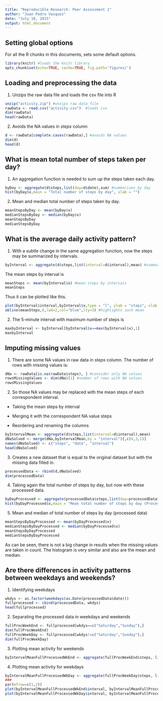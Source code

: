```yaml
---
title: "Reproducible Research: Peer Assessment 1"
author: "Juan Pedro Vasquez"
date: "July 18, 2015"
output: html_document
---
```

## Setting global options
For all the R chunks in this documents, sets some default options.
```r
library(knitr) #loads the knitr library
opts_chunk$set(echo=TRUE, cache=TRUE, fig.path='figures/') 
```

## Loading and preprocessing the data
1. Unzips the raw data file and loads the csv file into R
```r
unzip("activity.zip") #unzips raw data file
rawData <- read.csv("activity.csv")  #loads csv
dim(rawData)
head(rawData)
```

2. Avoids the NA values in *steps* column
```r
d <- rawData[complete.cases(rawData),] #avoids NA values
dim(d)
head(d)
```

## What is mean total number of steps taken per day?
1. An aggregation function is needed to sum up the steps taken each day.
```r
byDay <- aggregate(d$steps,list(day=d$date),sum) #summarizes by day
hist(byDay$x,main = "Total number of steps by day", xlab = "")
```

2. Mean and median total number of steps taken by day.
```r
meanStepsByDay <- mean(byDay$x)
medianStepsByDay <- median(byDay$x) 
meanStepsByDay
medianStepsByDay
```


## What is the average daily activity pattern?
1. With a subtle change in the same aggregation function, now the steps may be summarized by intervals.
```r
byInterval <- aggregate(d$steps,list(interval=d$interval),mean) #summarizes by interval
```

The mean steps by interval is 
```r
meanSteps <- mean(byInterval$x) #mean steps by intervals 
meanSteps
```
Thus it can be plotted like this.
```r
plot(byInterval$interval,byInterval$x,type = "l", ylab = "steps", xlab = "Interval", main="Mean total number of steps by interval") #line plot
abline(meanSteps,0,lwd=2,col="blue",lty=3) #highlights such mean
```

2. The 5-minute interval with maximum number of steps is
```r
maxbyInterval <- byInterval[byInterval$x==max(byInterval$x),1]
maxbyInterval
```

## Imputing missing values
1. There are some NA values in raw data in *steps* column. The number of rows with missing values is:
```r
dNa <- rawData[is.na(rawData$steps), ] #consider only NA values
rowsMissingValues <- dim(dNa)[1] #number of rows with NA values
rowsMissingValues
``` 

2. So those NA values may be replaced with the mean steps of each correspondent interval.

+ Taking the mean steps by interval

+ Merging it with the correspondent NA value steps

+ Reordering and renaming the columns

```r
byIntervalMean <- aggregate(d$steps,list(interval=d$interval),mean) 
dNaSolved <- merge(dNa,byIntervalMean,by = "interval")[,c(4,3,1)]
names(dNaSolved) <- c("steps", "date", "interval")
head(dNaSolved)
```

3. Creates a new dataset that is equal to the original dataset but with the
missing data filled in.
```r
processedData <- rbind(d,dNaSolved)
dim(processedData)
```

4. Taking again the total number of steps by day, but now with these processed data.
```r
byDayProcessed <- aggregate(processedData$steps,list(day=processedData$date),sum) #summarizes by day
hist(byDayProcessed$x,main = "Mean total number of steps by day (Processed Data)", xlab = "")
```

5. Mean and median of total number of steps by day (processed data)
```r
meanStepsByDayProcessed <- mean(byDayProcessed$x)
medianStepsByDayProcessed <- median(byDayProcessed$x) 
meanStepsByDayProcessed
medianStepsByDayProcessed
```

As can be seen, there is not a big change in results when the missing values are taken in count. The histogram is very similar and also are the mean and median.


## Are there differences in activity patterns between weekdays and weekends?
1. Identifying weekdays
```r
wkdys <- as.factor(weekdays(as.Date(processedData$date)))
fullprocessed <- cbind(processedData, wkdys)
head(fullprocessed)
```

2. Separating the processed data in weekdays and weekends
```r
fullProcWeekEnd <- fullprocessed[wkdys==c("Saturday","Sunday"),]
dim(fullProcWeekEnd)
fullProcWeekDay <- fullprocessed[wkdys!=c("Saturday","Sunday"),]
dim(fullProcWeekDay)
```

3. Plotting mean activity for weekends
```r
byIntervalMeanFullProcessedWkEnd <- aggregate(fullProcWeekEnd$steps, list(interval=fullProcWeekEnd$interval),mean)


```

4. Plotting mean activity for weekdays
```r
byIntervalMeanFullProcessedWkDay <- aggregate(fullProcWeekDay$steps, list(interval=fullProcWeekDay$interval),mean)
###
par(mfrow=c(1,2))
plot(byIntervalMeanFullProcessedWkEnd$interval, byIntervalMeanFullProcessedWkEnd$x, type = "l", ylab="steps", xlab = "interval", main="Average activity for weekends")
plot(byIntervalMeanFullProcessedWkDay$interval, byIntervalMeanFullProcessedWkDay$x, type = "l", ylab="steps", xlab = "interval", main="Average activity for weekdays")

```









